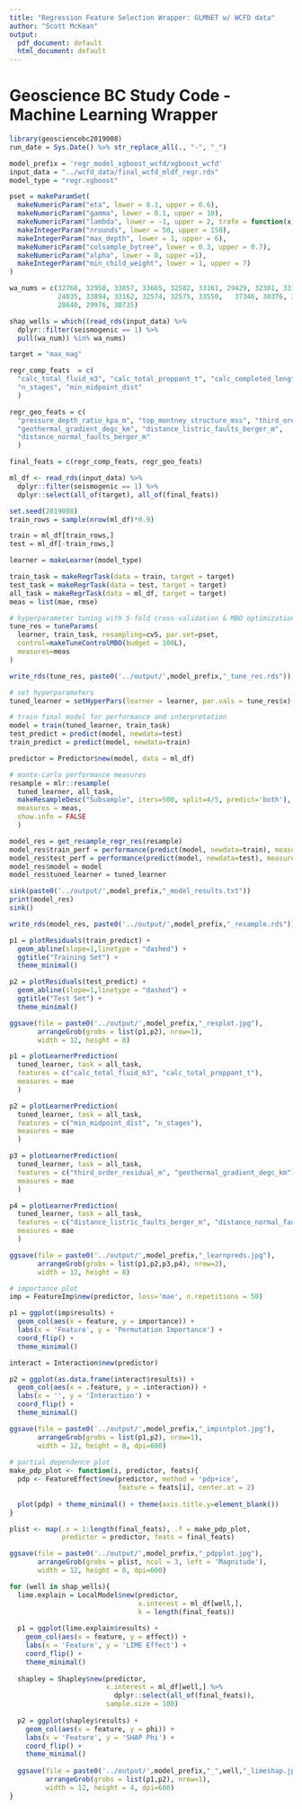 ```yaml
---
title: "Regression Feature Selection Wrapper: GLMNET w/ WCFD data"
author: "Scott McKean"
output:
  pdf_document: default
  html_document: default
---
```


# Geoscience BC Study Code - Machine Learning Wrapper

```r
library(geosciencebc2019008)
run_date = Sys.Date() %>% str_replace_all(., "-", "_")

model_prefix = 'regr_model_xgboost_wcfd/xgboost_wcfd'
input_data = "../wcfd_data/final_wcfd_mldf_regr.rds"
model_type = "regr.xgboost"

pset = makeParamSet(
  makeNumericParam("eta", lower = 0.1, upper = 0.6),
  makeNumericParam("gamma", lower = 0.1, upper = 10),
  makeNumericParam("lambda", lower = -1, upper = 2, trafo = function(x) 10^x),
  makeIntegerParam("nrounds", lower = 50, upper = 150),
  makeIntegerParam("max_depth", lower = 1, upper = 6),
  makeNumericParam("colsample_bytree", lower = 0.3, upper = 0.7),
  makeNumericParam("alpha", lower = 0, upper =1),
  makeIntegerParam("min_child_weight", lower = 1, upper = 7)
)

wa_nums = c(32768, 32950, 33857, 33665, 32582, 33161, 29429, 32301, 33113,
            24035, 33894, 33162, 32574, 32575, 33550,	37346, 30376, 30940, 
            28640, 29976, 30735)

shap_wells = which((read_rds(input_data) %>%
  dplyr::filter(seismogenic == 1) %>% 
  pull(wa_num)) %in% wa_nums)

target = "max_mag"

regr_comp_feats  = c(
  "calc_total_fluid_m3", "calc_total_proppant_t", "calc_completed_length_m",
  "n_stages", "min_midpoint_dist"
  )

regr_geo_feats = c(
  "pressure_depth_ratio_kpa_m", "top_montney_structure_mss", "third_order_residual_m",
  "geothermal_gradient_degc_km", "distance_listric_faults_berger_m",
  "distance_normal_faults_berger_m"
  )

final_feats = c(regr_comp_feats, regr_geo_feats)

ml_df <- read_rds(input_data) %>%
  dplyr::filter(seismogenic == 1) %>%
  dplyr::select(all_of(target), all_of(final_feats))

set.seed(2019008)
train_rows = sample(nrow(ml_df)*0.9)

train = ml_df[train_rows,]
test = ml_df[-train_rows,]

learner = makeLearner(model_type)

train_task = makeRegrTask(data = train, target = target)
test_task = makeRegrTask(data = test, target = target)
all_task = makeRegrTask(data = ml_df, target = target)
meas = list(mae, rmse)

# hyperparameter tuning with 5-fold cross-validation & MBO optimization
tune_res = tuneParams(
  learner, train_task, resampling=cv5, par.set=pset, 
  control=makeTuneControlMBO(budget = 100L),
  measures=meas
)

write_rds(tune_res, paste0('../output/',model_prefix,"_tune_res.rds"))

# set hyperparameters
tuned_learner = setHyperPars(learner = learner, par.vals = tune_res$x)

# train final model for performance and interpretation
model = train(tuned_learner, train_task)
test_predict = predict(model, newdata=test)
train_predict = predict(model, newdata=train)

predictor = Predictor$new(model, data = ml_df)

# monte-carlo performance measures
resample = mlr::resample(
  tuned_learner, all_task, 
  makeResampleDesc("Subsample", iters=500, split=4/5, predict='both'),  
  measures = meas,
  show.info = FALSE
  )

model_res = get_resample_regr_res(resample)
model_res$train_perf = performance(predict(model, newdata=train), measures = meas)
model_res$test_perf = performance(predict(model, newdata=test), measures = meas)
model_res$model = model
model_res$tuned_learner = tuned_learner

sink(paste0('../output/',model_prefix,"_model_results.txt"))
print(model_res)
sink()

write_rds(model_res, paste0('../output/',model_prefix,"_resample.rds"))

p1 = plotResiduals(train_predict) +
  geom_abline(slope=1,linetype = "dashed") +
  ggtitle("Training Set") +
  theme_minimal()

p2 = plotResiduals(test_predict) +
  geom_abline(slope=1,linetype = "dashed") +
  ggtitle("Test Set") +
  theme_minimal()

ggsave(file = paste0('../output/',model_prefix,"_resplot.jpg"), 
       arrangeGrob(grobs = list(p1,p2), nrow=1),
       width = 12, height = 8)

p1 = plotLearnerPrediction(
  tuned_learner, task = all_task, 
  features = c("calc_total_fluid_m3", "calc_total_proppant_t"),
  measures = mae
  )

p2 = plotLearnerPrediction(
  tuned_learner, task = all_task, 
  features = c("min_midpoint_dist", "n_stages"),
  measures = mae
  )

p3 = plotLearnerPrediction(
  tuned_learner, task = all_task, 
  features = c("third_order_residual_m", "geothermal_gradient_degc_km"),
  measures = mae
  )

p4 = plotLearnerPrediction(
  tuned_learner, task = all_task, 
  features = c("distance_listric_faults_berger_m", "distance_normal_faults_berger_m"),
  measures = mae
  )

ggsave(file = paste0('../output/',model_prefix,"_learnpreds.jpg"), 
       arrangeGrob(grobs = list(p1,p2,p3,p4), nrow=2),
       width = 12, height = 8)

# importance plot
imp = FeatureImp$new(predictor, loss='mae', n.repetitions = 50)

p1 = ggplot(imp$results) +
  geom_col(aes(x = feature, y = importance)) +
  labs(x = 'Feature', y = 'Permutation Importance') +
  coord_flip() +
  theme_minimal()

interact = Interaction$new(predictor)

p2 = ggplot(as.data.frame(interact$results)) +
  geom_col(aes(x = .feature, y = .interaction)) +
  labs(x = '', y = 'Interaction') +
  coord_flip() +
  theme_minimal()

ggsave(file = paste0('../output/',model_prefix,"_impintplot.jpg"), 
       arrangeGrob(grobs = list(p1,p2), nrow=1),
       width = 12, height = 8, dpi=600)
     
# partial dependence plot
make_pdp_plot <- function(i, predictor, feats){
  pdp <- FeatureEffect$new(predictor, method = 'pdp+ice', 
                           feature = feats[i], center.at = 2)
  
  plot(pdp) + theme_minimal() + theme(axis.title.y=element_blank())
}

plist <- map(.x = 1:length(final_feats), .f = make_pdp_plot,
             predictor = predictor, feats = final_feats)

ggsave(file = paste0('../output/',model_prefix,"_pdpplot.jpg"), 
       arrangeGrob(grobs = plist, ncol = 3, left = 'Magnitude'),
       width = 12, height = 8, dpi=600)

for (well in shap_wells){
  lime.explain = LocalModel$new(predictor, 
                                x.interest = ml_df[well,],
                                k = length(final_feats))
  
  p1 = ggplot(lime.explain$results) +
    geom_col(aes(x = feature, y = effect)) +
    labs(x = 'Feature', y = 'LIME Effect') +
    coord_flip() +
    theme_minimal()
  
  shapley = Shapley$new(predictor,
                        x.interest = ml_df[well,] %>% 
                          dplyr::select(all_of(final_feats)),
                        sample.size = 100)
  
  p2 = ggplot(shapley$results) +
    geom_col(aes(x = feature, y = phi)) +
    labs(x = 'Feature', y = 'SHAP Phi') +
    coord_flip() +
    theme_minimal()
  
  ggsave(file = paste0('../output/',model_prefix,"_",well,"_limeshap.jpg"),
         arrangeGrob(grobs = list(p1,p2), nrow=1),
         width = 12, height = 4, dpi=600)
}
```